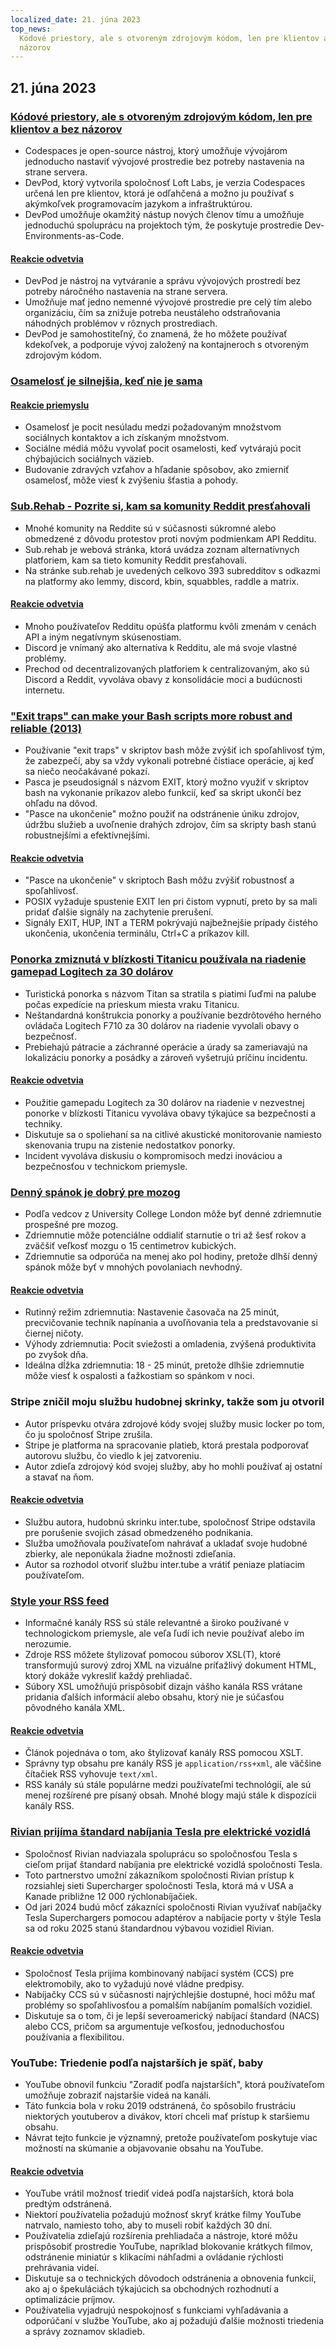 ```yaml
---
localized_date: 21. júna 2023
top_news:
  Kódové priestory, ale s otvoreným zdrojovým kódom, len pre klientov a bez
  názorov
---
```




<CallToAction />

<Steps>

## 21. júna 2023

### [Kódové priestory, ale s otvoreným zdrojovým kódom, len pre klientov a bez názorov](https://devpod.sh/)

- Codespaces je open-source nástroj, ktorý umožňuje vývojárom jednoducho nastaviť vývojové prostredie bez potreby nastavenia na strane servera.
- DevPod, ktorý vytvorila spoločnosť Loft Labs, je verzia Codespaces určená len pre klientov, ktorá je odľahčená a možno ju používať s akýmkoľvek programovacím jazykom a infraštruktúrou.
- DevPod umožňuje okamžitý nástup nových členov tímu a umožňuje jednoduchú spoluprácu na projektoch tým, že poskytuje prostredie Dev-Environments-as-Code.

#### [Reakcie odvetvia](http://news.ycombinator.com/item?id=36407477)

- DevPod je nástroj na vytváranie a správu vývojových prostredí bez potreby náročného nastavenia na strane servera.
- Umožňuje mať jedno nemenné vývojové prostredie pre celý tím alebo organizáciu, čím sa znižuje potreba neustáleho odstraňovania náhodných problémov v rôznych prostrediach.
- DevPod je samohostiteľný, čo znamená, že ho môžete používať kdekoľvek, a podporuje vývoj založený na kontajneroch s otvoreným zdrojovým kódom.

### [Osamelosť je silnejšia, keď nie je sama](https://pubmed.ncbi.nlm.nih.gov/37293324/)

#### [Reakcie priemyslu](http://news.ycombinator.com/item?id=36403280)

- Osamelosť je pocit nesúladu medzi požadovaným množstvom sociálnych kontaktov a ich získaným množstvom.
- Sociálne médiá môžu vyvolať pocit osamelosti, keď vytvárajú pocit chýbajúcich sociálnych väzieb.
- Budovanie zdravých vzťahov a hľadanie spôsobov, ako zmierniť osamelosť, môže viesť k zvýšeniu šťastia a pohody.

### [Sub.Rehab - Pozrite si, kam sa komunity Reddit presťahovali](https://sub.rehab/)

- Mnohé komunity na Reddite sú v súčasnosti súkromné alebo obmedzené z dôvodu protestov proti novým podmienkam API Redditu.
- Sub.rehab je webová stránka, ktorá uvádza zoznam alternatívnych platforiem, kam sa tieto komunity Reddit presťahovali.
- Na stránke sub.rehab je uvedených celkovo 393 subredditov s odkazmi na platformy ako lemmy, discord, kbin, squabbles, raddle a matrix.

#### [Reakcie odvetvia](http://news.ycombinator.com/item?id=36401999)

- Mnoho používateľov Redditu opúšťa platformu kvôli zmenám v cenách API a iným negatívnym skúsenostiam.
- Discord je vnímaný ako alternatíva k Redditu, ale má svoje vlastné problémy.
- Prechod od decentralizovaných platforiem k centralizovaným, ako sú Discord a Reddit, vyvoláva obavy z konsolidácie moci a budúcnosti internetu.

### ["Exit traps" can make your Bash scripts more robust and reliable (2013)](http://redsymbol.net/articles/bash-exit-traps/)

- Používanie "exit traps" v skriptov bash môže zvýšiť ich spoľahlivosť tým, že zabezpečí, aby sa vždy vykonali potrebné čistiace operácie, aj keď sa niečo neočakávané pokazí.
- Pasca je pseudosignál s názvom EXIT, ktorý možno využiť v skriptov bash na vykonanie príkazov alebo funkcií, keď sa skript ukončí bez ohľadu na dôvod.
- "Pasce na ukončenie" možno použiť na odstránenie úniku zdrojov, údržbu služieb a uvoľnenie drahých zdrojov, čím sa skripty bash stanú robustnejšími a efektívnejšími.

#### [Reakcie odvetvia](http://news.ycombinator.com/item?id=36400465)

- "Pasce na ukončenie" v skriptoch Bash môžu zvýšiť robustnosť a spoľahlivosť.
- POSIX vyžaduje spustenie EXIT len pri čistom vypnutí, preto by sa mali pridať ďalšie signály na zachytenie prerušení.
- Signály EXIT, HUP, INT a TERM pokrývajú najbežnejšie prípady čistého ukončenia, ukončenia terminálu, Ctrl+C a príkazov kill.

### [Ponorka zmiznutá v blízkosti Titanicu používala na riadenie gamepad Logitech za 30 dolárov](https://arstechnica.com/gaming/2023/06/submarine-missing-near-titanic-used-a-30-logitech-gamepad-for-steering/)

- Turistická ponorka s názvom Titan sa stratila s piatimi ľuďmi na palube počas expedície na prieskum miesta vraku Titanicu.
- Neštandardná konštrukcia ponorky a používanie bezdrôtového herného ovládača Logitech F710 za 30 dolárov na riadenie vyvolali obavy o bezpečnosť.
- Prebiehajú pátracie a záchranné operácie a úrady sa zameriavajú na lokalizáciu ponorky a posádky a zároveň vyšetrujú príčinu incidentu.

#### [Reakcie odvetvia](http://news.ycombinator.com/item?id=36407781)

- Použitie gamepadu Logitech za 30 dolárov na riadenie v nezvestnej ponorke v blízkosti Titanicu vyvoláva obavy týkajúce sa bezpečnosti a techniky.
- Diskutuje sa o spoliehaní sa na citlivé akustické monitorovanie namiesto skenovania trupu na zistenie nedostatkov ponorky.
- Incident vyvoláva diskusiu o kompromisoch medzi inováciou a bezpečnosťou v technickom priemysle.

### [Denný spánok je dobrý pre mozog](https://www.bbc.com/news/health-65950168)

- Podľa vedcov z University College London môže byť denné zdriemnutie prospešné pre mozog.
- Zdriemnutie môže potenciálne oddialiť starnutie o tri až šesť rokov a zväčšiť veľkosť mozgu o 15 centimetrov kubických.
- Zdriemnutie sa odporúča na menej ako pol hodiny, pretože dlhší denný spánok môže byť v mnohých povolaniach nevhodný.

#### [Reakcie odvetvia](http://news.ycombinator.com/item?id=36399503)

- Rutinný režim zdriemnutia: Nastavenie časovača na 25 minút, precvičovanie techník napínania a uvoľňovania tela a predstavovanie si čiernej ničoty.
- Výhody zdriemnutia: Pocit sviežosti a omladenia, zvýšená produktivita po zvyšok dňa.
- Ideálna dĺžka zdriemnutia: 18 - 25 minút, pretože dlhšie zdriemnutie môže viesť k ospalosti a ťažkostiam so spánkom v noci.

### Stripe zničil moju službu hudobnej skrinky, takže som ju otvoril

- Autor príspevku otvára zdrojové kódy svojej služby music locker po tom, čo ju spoločnosť Stripe zrušila.
- Stripe je platforma na spracovanie platieb, ktorá prestala podporovať autorovu službu, čo viedlo k jej zatvoreniu.
- Autor zdieľa zdrojový kód svojej služby, aby ho mohli používať aj ostatní a stavať na ňom.

#### [Reakcie odvetvia](http://news.ycombinator.com/item?id=36403607)

- Službu autora, hudobnú skrinku inter.tube, spoločnosť Stripe odstavila pre porušenie svojich zásad obmedzeného podnikania.
- Služba umožňovala používateľom nahrávať a ukladať svoje hudobné zbierky, ale neponúkala žiadne možnosti zdieľania.
- Autor sa rozhodol otvoriť službu inter.tube a vrátiť peniaze platiacim používateľom.

### [Style your RSS feed](https://darekkay.com/blog/rss-styling/)

- Informačné kanály RSS sú stále relevantné a široko používané v technologickom priemysle, ale veľa ľudí ich nevie používať alebo im nerozumie.
- Zdroje RSS môžete štylizovať pomocou súborov XSL(T), ktoré transformujú surový zdroj XML na vizuálne príťažlivý dokument HTML, ktorý dokáže vykresliť každý prehliadač.
- Súbory XSL umožňujú prispôsobiť dizajn vášho kanála RSS vrátane pridania ďalších informácií alebo obsahu, ktorý nie je súčasťou pôvodného kanála XML.

#### [Reakcie odvetvia](http://news.ycombinator.com/item?id=36401854)

- Článok pojednáva o tom, ako štylizovať kanály RSS pomocou XSLT.
- Správny typ obsahu pre kanály RSS je `application/rss+xml`, ale väčšine čítačiek RSS vyhovuje `text/xml`.
- RSS kanály sú stále populárne medzi používateľmi technológií, ale sú menej rozšírené pre písaný obsah. Mnohé blogy majú stále k dispozícii kanály RSS.

### [Rivian prijíma štandard nabíjania Tesla pre elektrické vozidlá](https://ev-edition.com/2023/06/rivian-joins-forces-with-tesla-embracing-their-charging-standard-for-electric-vehicles/)

- Spoločnosť Rivian nadviazala spoluprácu so spoločnosťou Tesla s cieľom prijať štandard nabíjania pre elektrické vozidlá spoločnosti Tesla.
- Toto partnerstvo umožní zákazníkom spoločnosti Rivian prístup k rozsiahlej sieti Supercharger spoločnosti Tesla, ktorá má v USA a Kanade približne 12 000 rýchlonabíjačiek.
- Od jari 2024 budú môcť zákazníci spoločnosti Rivian využívať nabíjačky Tesla Superchargers pomocou adaptérov a nabíjacie porty v štýle Tesla sa od roku 2025 stanú štandardnou výbavou vozidiel Rivian.

#### [Reakcie odvetvia](http://news.ycombinator.com/item?id=36403494)

- Spoločnosť Tesla prijíma kombinovaný nabíjací systém (CCS) pre elektromobily, ako to vyžadujú nové vládne predpisy.
- Nabíjačky CCS sú v súčasnosti najrýchlejšie dostupné, hoci môžu mať problémy so spoľahlivosťou a pomalším nabíjaním pomalších vozidiel.
- Diskutuje sa o tom, či je lepší severoamerický nabíjací štandard (NACS) alebo CCS, pričom sa argumentuje veľkosťou, jednoduchosťou používania a flexibilitou.

### YouTube: Triedenie podľa najstarších je späť, baby

- YouTube obnovil funkciu "Zoradiť podľa najstarších", ktorá používateľom umožňuje zobraziť najstaršie videá na kanáli.
- Táto funkcia bola v roku 2019 odstránená, čo spôsobilo frustráciu niektorých youtuberov a divákov, ktorí chceli mať prístup k staršiemu obsahu.
- Návrat tejto funkcie je významný, pretože používateľom poskytuje viac možností na skúmanie a objavovanie obsahu na YouTube.

#### [Reakcie odvetvia](http://news.ycombinator.com/item?id=36410777)

- YouTube vrátil možnosť triediť videá podľa najstarších, ktorá bola predtým odstránená.
- Niektorí používatelia požadujú možnosť skryť krátke filmy YouTube natrvalo, namiesto toho, aby to museli robiť každých 30 dní.
- Používatelia zdieľajú rozšírenia prehliadača a nástroje, ktoré môžu prispôsobiť prostredie YouTube, napríklad blokovanie krátkych filmov, odstránenie miniatúr s klikacími náhľadmi a ovládanie rýchlosti prehrávania videí.
- Diskutuje sa o technických dôvodoch odstránenia a obnovenia funkcií, ako aj o špekuláciách týkajúcich sa obchodných rozhodnutí a optimalizácie príjmov.
- Používatelia vyjadrujú nespokojnosť s funkciami vyhľadávania a odporúčaní v službe YouTube, ako aj požadujú ďalšie možnosti triedenia a správy zoznamov skladieb.

</Steps>
